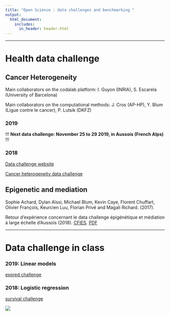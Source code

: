 ```yaml
---
title: "Open Science : data challenges and benchmarking "
output:
  html_document:
    includes:
      in_header: header.html
---
```


***

# Health data challenge  

## Cancer Heterogeneity

Main collaborators on the codalab platform: I. Guyon (INRIA), S. Escarela (University of Barcelona)

Main collaborators on the computational methods: J. Cros (AP-HP), Y. Blum (Ligue contre le cancer), P. Lutsik (DKFZ)

### 2019

!!! **Next data challenge: November 25 to 29 2019, in Aussois (French Alps)** !!!

### 2018

[Data challenge website](https://data-institute.univ-grenoble-alpes.fr/research/data-science-for-life-sciences/health-data-challenge-matrix-factorization-and-deconvolution-methods-to-quantify-tumor-heterogeneity-in-cancer-research-756672.htm)

[Cancer heterogeneity data challenge](https://competitions.codalab.org/competitions/20850)

## Epigenetic and mediation

Sophie Achard, Dylan Aïssi, Michael Blum, Kevin Caye, Florent Chuffart, Olivier François, Keurcien Luu, Florian Privé and Magali Richard. (2017). 

Retour d’expérience concernant le data challenge épigénétique et médiation à large échelle d’Aussois (2018). [CFIES](http://cfies2017.sfds.asso.fr/). [PDF](data_challenge_CFIES_2017.pdf)

***

# Data challenge in class

### 2019: Linear models

[expred challenge](https://competitions.codalab.org/competitions/22422)

### 2018: Logistic regression

[survival challenge](https://competitions.codalab.org/competitions/21360)


![](pictures/open_science.png)
